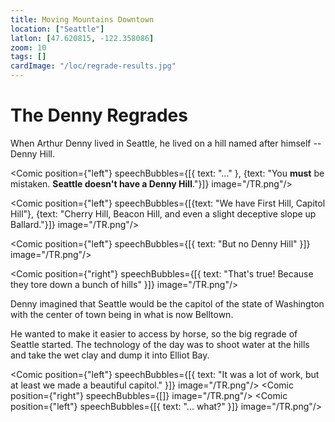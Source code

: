 ```yaml
---
title: Moving Mountains Downtown
location: ["Seattle"]
latlon: [47.620815, -122.358086]
zoom: 10
tags: []
cardImage: "/loc/regrade-results.jpg"
---
```



# The Denny Regrades

When Arthur Denny lived in Seattle, he lived on a hill named after himself -- Denny Hill.  

<Comic  position={"left"} speechBubbles={[{ text: "..." }, {text: "You **must** be mistaken. **Seattle doesn't have a Denny Hill**."}]} image="/TR.png"/>

<Comic  position={"left"} speechBubbles={[{text: "We have First Hill, Capitol Hill"}, {text: "Cherry Hill, Beacon Hill, and even a slight deceptive slope up Ballard."}]} image="/TR.png"/>

<Comic  position={"left"} speechBubbles={[{ text: "But no Denny Hill" }]} image="/TR.png"/>



<Comic  position={"right"} speechBubbles={[{ text: "That's true! Because they tore down a bunch of hills" }]} image="/TR.png"/>

<LOCItem linkOut="https://www.loc.gov/item/2015646669/" image="/loc/cutting-hill.jpg" caption="Cutting down a hill with a powerful jet of water"/>

Denny imagined that Seattle would be the capitol of the state of Washington with the center of town being in what is now Belltown.

He wanted to make it easier to access by horse, so the big regrade of Seattle started. The technology of the day was to shoot water at the hills and take the wet clay and dump it into Elliot Bay.

<LOCItem image="/loc/regrade-results.jpg" linkOut="https://www.loc.gov/item/2024693820/" caption="The Washington Hotel, where Theodore Roosevelt stayed when he visited Seattle"/>

<Comic position={"left"} speechBubbles={[{ text: "It was a lot of work, but at least we made a beautiful capitol." }]} image="/TR.png"/>
<Comic position={"right"} speechBubbles={[]} image="/TR.png"/>
<Comic position={"left"} speechBubbles={[{ text: "... what?" }]} image="/TR.png"/>